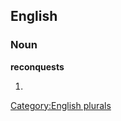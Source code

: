 
==English==

===Noun===
'''reconquests'''

# {{plural of|[[reconquest]]}}

[[Category:English plurals]]